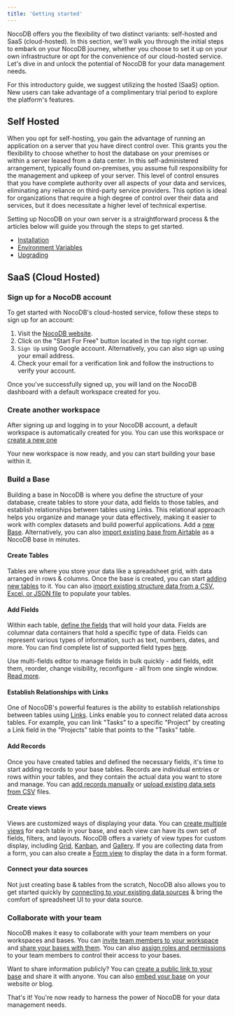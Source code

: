 ```yaml
---
title: 'Getting started'
---
```



NocoDB offers you the flexibility of two distinct variants: self-hosted and SaaS (cloud-hosted). In this section, we'll walk you through the initial steps to embark on your NocoDB journey, whether you choose to set it up on your own infrastructure or opt for the convenience of our cloud-hosted service. Let's dive in and unlock the potential of NocoDB for your data management needs.


<Callout type="tip">
    For this introductory guide, we suggest utilizing the hosted (SaaS) option. New users can take advantage of a complimentary trial period to explore the platform's features.
</Callout>

## Self Hosted

When you opt for self-hosting, you gain the advantage of running an application on a server that you have direct control over. This grants you the flexibility to choose whether to host the database on your premises or within a server leased from a data center. In this self-administered arrangement, typically found on-premises, you assume full responsibility for the management and upkeep of your server. This level of control ensures that you have complete authority over all aspects of your data and services, eliminating any reliance on third-party service providers. This option is ideal for organizations that require a high degree of control over their data and services, but it does necessitate a higher level of technical expertise.

Setting up NocoDB on your own server is a straightforward process & the articles below will guide you through the steps to get started.

- [Installation](/docs/self-hosting/installation/auto-upstall)
- [Environment Variables](/docs/self-hosting/environment-variables)
- [Upgrading](/docs/self-hosting/upgrading)


## SaaS (Cloud Hosted)


### Sign up for a NocoDB account

To get started with NocoDB's cloud-hosted service, follow these steps to sign up for an account:

1. Visit the [NocoDB website](https://www.nocodb.com).
2. Click on the "Start For Free" button located in the top right corner.
3. `Sign Up` using Google account. Alternatively, you can also sign up using your email address.
4. Check your email for a verification link and follow the instructions to verify your account.

Once you've successfully signed up, you will land on the NocoDB dashboard with a default workspace created for you.

### Create another workspace

After signing up and logging in to your NocoDB account, a default workspace is automatically created for you. You can use this workspace or [create a new one](/workspaces/create-workspace)

Your new workspace is now ready, and you can start building your base within it.

### Build a Base

Building a base in NocoDB is where you define the structure of your database, create tables to store your data, add fields to those tables, and establish relationships between tables using Links. This relational approach helps you organize and manage your data effectively, making it easier to work with complex datasets and build powerful applications. Add a [new Base](/bases/create-base). Alternatively, you can also [import existing base from Airtable](/bases/import-base-from-airtable) as a NocoDB base in minutes.

#### Create Tables

Tables are where you store your data like a spreadsheet grid, with data arranged in rows & columns. Once the base is created, you can start [adding new tables](/tables/create-table) to it. You can also [import existing structure data from a CSV, Excel, or JSON file](/tables/create-table-via-import) to populate your tables.

#### Add Fields

Within each table, [define the fields](/fields/fields-overview) that will hold your data. Fields are columnar data containers that hold a specific type of data. Fields can represent various types of information, such as text, numbers, dates, and more. You can find complete list of supported field types [here](/fields/fields-overview).

Use multi-fields editor to manage fields in bulk quickly - add fields, edit them, reorder, change visibility, reconfigure - all from one single window. [Read more](/fields/multi-fields-editor).

#### Establish Relationships with Links

One of NocoDB's powerful features is the ability to establish relationships between tables using [Links](/fields/field-types/links-based/links). Links enable you to connect related data across tables. For example, you can link "Tasks" to a specific "Project" by creating a Link field in the "Projects" table that points to the "Tasks" table.

#### Add Records

Once you have created tables and defined the necessary fields, it's time to start adding records to your base tables. Records are individual entries or rows within your tables, and they contain the actual data you want to store and manage. You can [add records manually](/records/create-record) or [upload existing data sets from CSV](/tables/import-data-into-existing-table) files.

#### Create views

Views are customized ways of displaying your data. You can [create multiple views](/views/create-view) for each table in your base, and each view can have its own set of fields, filters, and layouts. NocoDB offers a variety of view types for custom display, including [Grid](/views/view-types/grid), [Kanban](/views/view-types/kanban), and [Gallery](/views/view-types/gallery). If you are collecting data from a form, you can also create a [Form view](/views/view-types/form) to display the data in a form format.

#### Connect your data sources

Not just creating base & tables from the scratch, NocoDB also allows you to get started quickly by [connecting to your existing data sources](/data-sources/data-source-overview) & bring the comfort of spreadsheet UI to your data source.

### Collaborate with your team

NocoDB makes it easy to collaborate with your team members on your workspaces and bases. You can [invite team members to your workspace](/collaboration/workspace-collaboration) and [share your bases with them](/collaboration/base-collaboration). You can also [assign roles and permissions](/roles-and-permissions/roles-permissions-overview) to your team members to control their access to your bases.

Want to share information publicly? You can [create a public link to your base](/collaboration/share-base) and share it with anyone. You can also [embed your base](/collaboration/share-base#embeddable-frame) on your website or blog.

That's it! You're now ready to harness the power of NocoDB for your data management needs.



